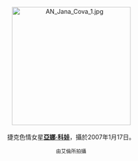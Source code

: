 <center>
[[File:AN_Jana_Cova_1.jpg|275px]]
<br><br>
捷克色情女星'''[[亞娜·科娃|亞娜·科娃]]'''，攝於2007年1月17日。
<p>
<small>由艾倫所拍攝</small>
</center>